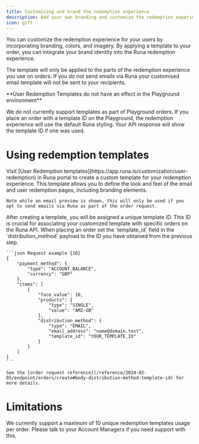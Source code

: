 ```yaml
---
title: Customizing and brand the redemption experience
description: Add your own branding and customize the redemption experience for your recipients
icon: gift
---
```


You can customize the redemption experience for your users by incorporating branding, colors, and imagery. By applying a template to your order, you can integrate your brand identity into the Runa redemption experience.

The template will only be applied to the parts of the redemption experience you use on orders. If you do not send emails via Runa your customised email template will not be sent to your recipients.

<Info>
**User Redemption Templates do not have an effect in the Playground environment**

We do not currently support templates as part of Playground orders. If you place an order with a template ID on the Playground, the redemption experience will use the default Runa styling. Your API response will show the template ID if one was used.

</Info>

# Using redemption templates

<Steps>
  <Step title="Creating a custom template">
    Visit [User Redemption templates](https://app.runa.io/customization/user-redemption) in Runa portal to create a custom template for your redemption experience. This template allows you to define the look and feel of the email and user redemption pages, including branding elements.

    Note while an email preview is shown, this will only be used if you opt to send emails via Runa as part of the order request.

  </Step>
  <Step title="Grab the template ID">
    After creating a template, you will be assigned a unique template ID. This ID is crucial for associating your customized template with specific orders on the Runa API.
  </Step>
  <Step title="Use the template ID in your order request">
    When placing an order set the `template_id` field in the `distribution_method` payload to the ID you have obtained from the previous step.

    ```json Request example {16}
    {
        "payment_method": {
            "type": "ACCOUNT_BALANCE",
            "currency": "GBP"
        },
        "items": [
            {
                "face_value": 10,
                "products": {
                    "type": "SINGLE",
                    "value": "AMZ-GB"
                },
                "distribution_method": {
                    "type": "EMAIL",
                    "email_address": "name@domain.test",
                    "template_id": "YOUR_TEMPLATE_ID"
                }
            }
        ]
    }
    ```

    See the [order request reference](/reference/2024-02-05/endpoint/orders/create#body-distribution-method-template-id) for more details.

  </Step>
</Steps>

# Limitations

We currently support a maximum of 10 unique redemption templates usage per order. Please talk to your Account Managers if you need support with this.
